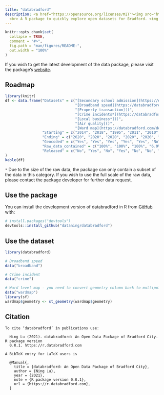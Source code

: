 ```yaml
---
title: "databradford"
description: <a href="https://opensource.org/licenses/MIT"><img src="https://img.shields.io/badge/License-MIT-yellow.svg" alt="Licence"></a><a href="https://saythanks.io/to/datalulu%40gmail.com"><img src="https://img.shields.io/badge/Say%20Thanks-!-1EAEDB.svg" alt="SayThanks"></a> 
  <br> A R package to quickly explore open datasets for Bradford. <img src="man/figures/logo.png" align="right" width = 150 />
---
```


<!-- README.md is generated from README.Rmd. Please edit that file -->

```r
knitr::opts_chunk$set(
  collapse = TRUE,
  comment = "#>",
  fig.path = "man/figures/README-",
  out.width = "100%"
)
```

If you wish to get the latest development of the data package, please visit the package's [website](https://r.databradford.com).

## Roadmap

```r
library(knitr)
df <- data.frame("Datasets" = c("[Secondary school admission](https://databradford.com/doc_2ndadmission.html)", 
                                "[Broadband speed](https://databradford.com/doc_broadband.html)", 
                                "[Property transaction]()",
                                "[Crime incidents*](https://databradford.com/doc_crime.html)", 
                                "[Local business*]()", 
                                "[Air quality]()", 
                                "[Ward map](https://databradford.com/doc_wardmap.html)"),
                 "Starting" = c("2014", "2018", "1995", "2011", "2010", "2015", "2020"), 
                 "Ending" = c("2020", "2020", "2020", "2020", "2020", "2020", "2020"),
                 "Geocoded" = c("Yes", "Yes", "Yes", "Yes", "Yes", "No", "Yes"),
                 "Raw_data_contained" = c("100%", "100%", "100%", "6.9%", "20%", "100%", "100%"), 
                 "Released" = c("No", "Yes", "No", "Yes", "No", "No", "Yes")
)
kable(df)
```

`*` Due to the size of the raw data, the package can only contain a subset of the data in this category. If you wish to use the full scale of the raw data, please contact the package developer for further data request.
  

## Use the package

You can install the development version of databradford in R from [GitHub](https://github.com/) with:

``` r
# install.packages("devtools")
devtools::install_github("dataning/databradford")
```

## Use the dataset

```r
library(databradford)

# Broadband speed
data("broadband")

# Crime incident
data("crime")

# Ward level map - you need to convert geometry column back to multipolygon 
data("wardmap")
library(sf)
wardmap$geometry <- st_geometry(wardmap$geometry)
```

## Citation

```{}
To cite ‘databradford’ in publications use:

  Ning Lu (2021). databradford: An Open Data Package of Bradford City. R package version
  0.0.1. https://r.databradford.com

A BibTeX entry for LaTeX users is

  @Manual{,
    title = {databradford: An Open Data Package of Bradford City},
    author = {Ning Lu},
    year = {2021},
    note = {R package version 0.0.1},
    url = {https://r.databradford.com},
  }
```